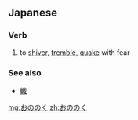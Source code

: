 ==Japanese==

===Verb===
{{ja-verb|h|type=1|rom=ononoku}}

# {{ja-def|戦く}} to [[shiver]], [[tremble]], [[quake]] with fear

===See also===
*[[戦]]

[[mg:おののく]]
[[zh:おののく]]